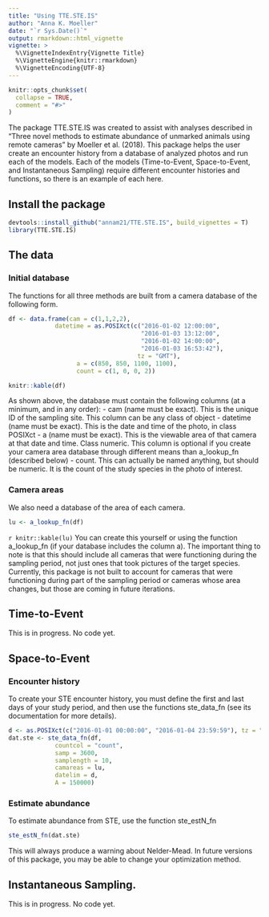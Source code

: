 ```yaml
---
title: "Using TTE.STE.IS"
author: "Anna K. Moeller"
date: "`r Sys.Date()`"
output: rmarkdown::html_vignette
vignette: >
  %\VignetteIndexEntry{Vignette Title}
  %\VignetteEngine{knitr::rmarkdown}
  %\VignetteEncoding{UTF-8}
---
```


```r
knitr::opts_chunk$set(
  collapse = TRUE,
  comment = "#>"
)
```

The package TTE.STE.IS was created to assist with analyses described in "Three novel methods to estimate abundance of unmarked animals using remote cameras" by Moeller et al. (2018). This package helps the user create an encounter history from a database of analyzed photos and run each of the models. Each of the models (Time-to-Event, Space-to-Event, and Instantaneous Sampling) require different encounter histories and functions, so there is an example of each here. 

## Install the package
```r
devtools::install_github("annam21/TTE.STE.IS", build_vignettes = T)
library(TTE.STE.IS)
```


## The data

### Initial database

The functions for all three methods are built from a camera database of the following form. 
```r
df <- data.frame(cam = c(1,1,2,2),
             datetime = as.POSIXct(c("2016-01-02 12:00:00",
                                     "2016-01-03 13:12:00",
                                     "2016-01-02 14:00:00",
                                     "2016-01-03 16:53:42"),
                                    tz = "GMT"),
                   a = c(850, 850, 1100, 1100),
                   count = c(1, 0, 0, 2))

knitr::kable(df)
```

As shown above, the database must contain the following columns (at a minimum, and in any order):
 - cam (name must be exact). This is the unique ID of the sampling site. This column can be any class of object
 - datetime (name must be exact). This is the date and time of the photo, in class POSIXct
 - a (name must be exact). This is the viewable area of that camera at that date and time. Class numeric. This column is optional if you create your camera area database through different means than a_lookup_fn (described below)
 - count. This can actually be named anything, but should be numeric. It is the count of the study species in the photo of interest. 
 
### Camera areas 
We also need a database of the area of each camera.
```r
lu <- a_lookup_fn(df)
```

`r knitr::kable(lu)`
You can create this yourself or using the function a_lookup_fn (if your database includes the column a). The important thing to note is that this should include all cameras that were functioning during the sampling period, not just ones that took pictures of the target species. Currently, this package is not built to account for cameras that were functioning during part of the sampling period or cameras whose area changes, but those are coming in future iterations.  

## Time-to-Event
This is in progress. No code yet.

## Space-to-Event
### Encounter history
To create your STE encounter history, you must define the first and last days of your study period, and then use the functions ste_data_fn (see its documentation for more details).
```r
d <- as.POSIXct(c("2016-01-01 00:00:00", "2016-01-04 23:59:59"), tz = "GMT")
dat.ste <- ste_data_fn(df,
             countcol = "count",
             samp = 3600,
             samplength = 10,
             camareas = lu,
             datelim = d,
             A = 150000)
```

### Estimate abundance
To estimate abundance from STE, use the function ste_estN_fn
```r
ste_estN_fn(dat.ste)
```
This will always produce a warning about Nelder-Mead. In future versions of this package, you may be able to change your optimization method. 


## Instantaneous Sampling.
This is in progress. No code yet. 

